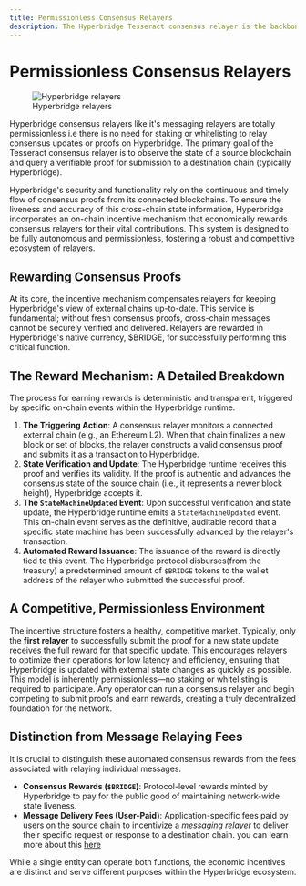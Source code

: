 ```yaml
---
title: Permissionless Consensus Relayers
description: The Hyperbridge Tesseract consensus relayer is the backbone of its trust free interoperability, responsible for providing verifiable consensus proofs from various connected blockchains. This specialized service operates by monitoring different state machines from EVM and Substrate-based chains to Polkadot's Parachains and Standalone chains, preparing their consensus proof or updates for submission to Hyperbridge.
---
```


# Permissionless Consensus Relayers

<figure>
  <img src="/relayers.png" alt="Hyperbridge relayers" />
  <figcaption style={{ textAlign: "center" }}>Hyperbridge relayers</figcaption>
</figure>

Hyperbridge consensus relayers like it's messaging relayers are totally permissionless i.e there is no need for staking or whitelisting to relay consensus updates or proofs on Hyperbridge.
The primary goal of the Tesseract consensus relayer is to observe the state of a source blockchain and query a verifiable proof for submission to a destination chain (typically Hyperbridge).

Hyperbridge's security and functionality rely on the continuous and timely flow of consensus proofs from its connected blockchains. To ensure the liveness and accuracy of this cross-chain state information,
Hyperbridge incorporates an on-chain incentive mechanism that economically rewards consensus relayers for their vital contributions. This system is designed to be fully autonomous and permissionless, fostering a robust and competitive ecosystem of relayers.

## Rewarding Consensus Proofs
At its core, the incentive mechanism compensates relayers for keeping Hyperbridge's view of external chains up-to-date. This service is fundamental; without fresh consensus proofs, cross-chain messages cannot be securely verified and delivered.
Relayers are rewarded in Hyperbridge's native currency, $BRIDGE, for successfully performing this critical function.

## The Reward Mechanism: A Detailed Breakdown
The process for earning rewards is deterministic and transparent, triggered by specific on-chain events within the Hyperbridge runtime.

1.  **The Triggering Action**: A consensus relayer monitors a connected external chain (e.g., an Ethereum L2).
When that chain finalizes a new block or set of blocks, the relayer constructs a valid consensus proof and submits it as a transaction to Hyperbridge.
2.  **State Verification and Update**: The Hyperbridge runtime receives this proof and verifies its validity.
If the proof is authentic and advances the consensus state of the source chain (i.e., it represents a newer block height), Hyperbridge accepts it.
3.  **The `StateMachineUpdated` Event**: Upon successful verification and state update, the Hyperbridge runtime emits a `StateMachineUpdated` event.
This on-chain event serves as the definitive, auditable record that a specific state machine has been successfully advanced by the relayer's transaction.
4.  **Automated Reward Issuance**: The issuance of the reward is directly tied to this event. The Hyperbridge protocol disburses(from the treasury) a predetermined amount of `$BRIDGE` tokens to the wallet address of the relayer who submitted the successful proof.


## A Competitive, Permissionless Environment

The incentive structure fosters a healthy, competitive market. Typically, only the **first relayer** to successfully submit the proof for a new state update receives the full reward for that specific update. This encourages relayers to optimize their operations for low latency and efficiency,
ensuring that Hyperbridge is updated with external state changes as quickly as possible.
This model is inherently permissionless—no staking or whitelisting is required to participate. Any operator can run a consensus relayer and begin competing to submit proofs and earn rewards, creating a truly decentralized foundation for the network.

## Distinction from Message Relaying Fees

It is crucial to distinguish these automated consensus rewards from the fees associated with relaying individual messages.

* **Consensus Rewards (`$BRIDGE`)**: Protocol-level rewards minted by Hyperbridge to pay for the public good of maintaining network-wide state liveness.
* **Message Delivery Fees (User-Paid)**: Application-specific fees paid by users on the source chain to incentivize a *messaging relayer* to deliver their specific request or response to a destination chain. you can learn more about this [here](/developers/explore/relayers/messaging-relayers)

While a single entity can operate both functions, the economic incentives are distinct and serve different purposes within the Hyperbridge ecosystem.